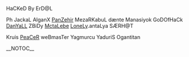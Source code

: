 HaCKeD By ErD@L 

Ph JackaL AlganX [[PanZehir]] MezaRKabuL dænte Manasiyok GoDOfHaCk [[DanYaLL]] ZBiDy [[MctaLebe]] [[LoneLy]].antaLya SÆRH@T

Kruis [[PeaCeR]] weBmasTer Yagmurcu  YaduriS  Ogantitan

__NOTOC__